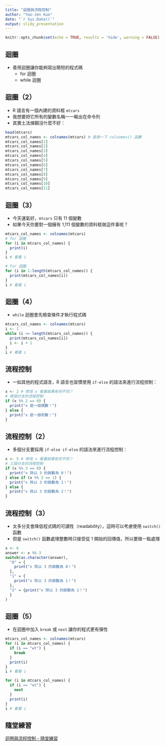 ```yaml
---
title: "迴圈與流程控制"
author: "Yao-Jen Kuo"
date: "`r Sys.Date()`"
output: slidy_presentation
---
```


```r
knitr::opts_chunk$set(echo = TRUE, results = 'hide', warning = FALSE)
```

## 迴圈

- 善用迴圈讓你能夠寫出簡短的程式碼
    - for 迴圈
    - while 迴圈
    
## 迴圈（2）

- R 語言有一個內建的資料框 `mtcars`
- 我想要把它所有的變數名稱一一輸出在命令列
- 其實土法煉鋼沒什麼不好：

```r
head(mtcars)
mtcars_col_names <- colnames(mtcars) # 查詢一下 colnames() 函數
mtcars_col_names[1]
mtcars_col_names[2]
mtcars_col_names[3]
mtcars_col_names[4]
mtcars_col_names[5]
mtcars_col_names[6]
mtcars_col_names[7]
mtcars_col_names[8]
mtcars_col_names[9]
mtcars_col_names[10]
mtcars_col_names[11]
```

## 迴圈（3）

- 今天運氣好，`mtcars` 只有 11 個變數
- 如果今天你要對一個擁有 1,111 個變數的資料框做這件事呢？

```r
mtcars_col_names <- colnames(mtcars)
# for 迴圈
for (i in mtcars_col_names) {
  print(i)
}
i # 看看 i 

# for 迴圈
for (i in 1:length(mtcars_col_names)) {
  print(mtcars_col_names[i])
}
i # 看看 i
```

## 迴圈（4）

- `while` 迴圈會先檢查條件才執行程式碼

```r
mtcars_col_names <- colnames(mtcars)
i <- 1
while (i <= length(mtcars_col_names)) {
  print(mtcars_col_names[i])
  i <- i + 1
}
i # 看看 i
```

## 流程控制

- 一如其他的程式語言，R 語言也習慣使用 `if-else` 的語法來進行流程控制：

```r
x <- 2 # 修改 x 看看結果有何不同？
# 兩個分支的流程控制
if (x %% 2 == 0) {
  print("x 是一個偶數！")
} else {
  print("x 是一個奇數！")
}
```

## 流程控制（2）

- 多個分支要採用 `if-else if-else` 的語法來進行流程控制：

```r
x <- 5 # 修改 x 看看結果有何不同？
# 三個分支的流程控制
if (x %% 3 == 0) {
  print("x 除以 3 的餘數為 0！")
} else if (x %% 3 == 1) {
  print("x 除以 3 的餘數為 1！")
} else {
  print("x 除以 3 的餘數為 2！")
}
```

## 流程控制（3）

- 太多分支會降低程式碼的可讀性（readability），這時可以考慮使用 `switch()` 函數
- 但是 `switch()` 函數處理整數時只接受從 1 開始的回傳值，所以要做一點處理

```r
x <- 6
answer <- x %% 3
switch(as.character(answer),
  "0" = {
    print("x 除以 3 的餘數為 0！")
  },
  "1" = {
    print("x 除以 3 的餘數為 1！")
  },
  "2" = {print("x 除以 3 的餘數為 2！")
  }
)
```

## 迴圈（5）

- 在迴圈中加入 `break` 或 `next` 讓你的程式更有彈性

```r
mtcars_col_names <- colnames(mtcars)
for (i in mtcars_col_names) {
  if (i == "wt") {
    break
  }
  print(i)
}
i # 看看 i

for (i in mtcars_col_names) {
  if (i == "wt") {
    next
  }
  print(i)
}
i # 看看 i
```

## 隨堂練習

[迴圈與流程控制 - 隨堂練習](https://yaojenkuo.github.io/r_rookies/ch4_exercise)